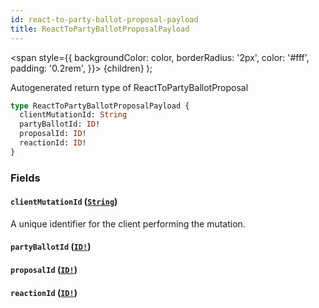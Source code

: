 ```yaml
---
id: react-to-party-ballot-proposal-payload
title: ReactToPartyBallotProposalPayload
---
```


<span
style={{
      backgroundColor: color,
      borderRadius: '2px',
      color: '#fff',
      padding: '0.2rem',
    }}>
{children}
</span>
);

Autogenerated return type of ReactToPartyBallotProposal

```graphql
type ReactToPartyBallotProposalPayload {
  clientMutationId: String
  partyBallotId: ID!
  proposalId: ID!
  reactionId: ID!
}
```

### Fields

#### `clientMutationId` ([`String`](/docs/api/scalars/string))

A unique identifier for the client performing the mutation.

#### `partyBallotId` ([`ID!`](/docs/api/scalars/id))

#### `proposalId` ([`ID!`](/docs/api/scalars/id))

#### `reactionId` ([`ID!`](/docs/api/scalars/id))
